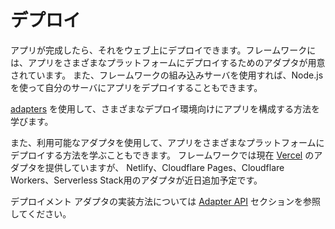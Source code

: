 # デプロイ
アプリが完成したら、それをウェブ上にデプロイできます。フレームワークには、アプリをさまざまなプラットフォームにデプロイするためのアダプタが用意されています。 また、フレームワークの組み込みサーバを使用すれば、Node.jsを使って自分のサーバにアプリをデプロイすることもできます。

[adapters](/deploy/adapters) を使用して、さまざまなデプロイ環境向けにアプリを構成する方法を学びます。

また、利用可能なアダプタを使用して、アプリをさまざまなプラットフォームにデプロイする方法を学ぶこともできます。 フレームワークでは現在 [Vercel](/deploy/vercel) のアダプタを提供していますが、 Netlify、Cloudflare Pages、Cloudflare Workers、Serverless Stack用のアダプタが近日追加予定です。

デプロイメント アダプタの実装方法については [Adapter API](/deploy/api) セクションを参照してください。
